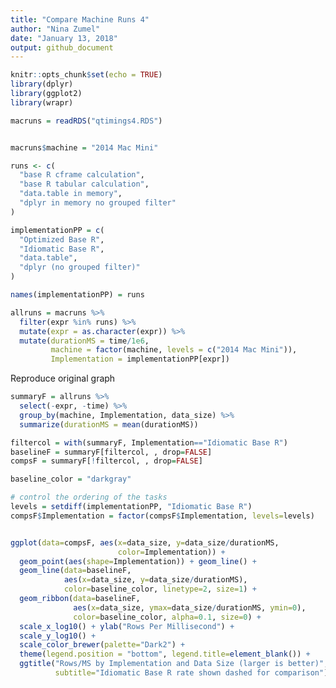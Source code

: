 ```yaml
---
title: "Compare Machine Runs 4"
author: "Nina Zumel"
date: "January 13, 2018"
output: github_document
---
```


```r
knitr::opts_chunk$set(echo = TRUE)
library(dplyr)
library(ggplot2)
library(wrapr)
```

```r
macruns = readRDS("qtimings4.RDS")


macruns$machine = "2014 Mac Mini"

runs <- c(
  "base R cframe calculation",
  "base R tabular calculation",
  "data.table in memory",
  "dplyr in memory no grouped filter"
)

implementationPP = c(
  "Optimized Base R",
  "Idiomatic Base R",
  "data.table",
  "dplyr (no grouped filter)"
)

names(implementationPP) = runs

allruns = macruns %>%
  filter(expr %in% runs) %>%
  mutate(expr = as.character(expr)) %>%
  mutate(durationMS = time/1e6,
         machine = factor(machine, levels = c("2014 Mac Mini")),
         Implementation = implementationPP[expr])


```

Reproduce original graph

```r
summaryF = allruns %>% 
  select(-expr, -time) %>%
  group_by(machine, Implementation, data_size) %>%
  summarize(durationMS = mean(durationMS))

filtercol = with(summaryF, Implementation=="Idiomatic Base R")
baselineF = summaryF[filtercol, , drop=FALSE]
compsF = summaryF[!filtercol, , drop=FALSE]

baseline_color = "darkgray"

# control the ordering of the tasks
levels = setdiff(implementationPP, "Idiomatic Base R")
compsF$Implementation = factor(compsF$Implementation, levels=levels)


ggplot(data=compsF, aes(x=data_size, y=data_size/durationMS, 
                        color=Implementation)) +
  geom_point(aes(shape=Implementation)) + geom_line() + 
  geom_line(data=baselineF, 
            aes(x=data_size, y=data_size/durationMS), 
            color=baseline_color, linetype=2, size=1) +
  geom_ribbon(data=baselineF, 
              aes(x=data_size, ymax=data_size/durationMS, ymin=0), 
              color=baseline_color, alpha=0.1, size=0) +
  scale_x_log10() + ylab("Rows Per Millisecond") +
  scale_y_log10() +
  scale_color_brewer(palette="Dark2") + 
  theme(legend.position = "bottom", legend.title=element_blank()) + 
  ggtitle("Rows/MS by Implementation and Data Size (larger is better)",
          subtitle="Idiomatic Base R rate shown dashed for comparison")

```

